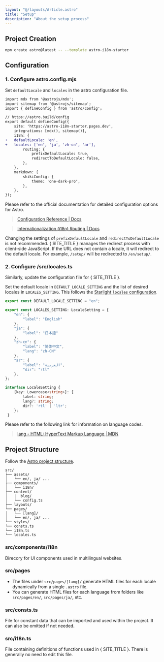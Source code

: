 ```yaml
---
layout: "@/layouts/Article.astro"
title: "Setup"
description: "About the setup process"
---
```


<PageHeadline title={frontmatter.title} />


## Project Creation

```sh
npm create astro@latest -- --template astro-i18n-starter
```

## Configuration


### 1. Configure astro.config.mjs

Set `defaultLocale` and `locales` in the astro configuration file.

```diff
import mdx from '@astrojs/mdx';
import sitemap from '@astrojs/sitemap';
import { defineConfig } from 'astro/config';

// https://astro.build/config
export default defineConfig({
    site: 'https://astro-i18n-starter.pages.dev',
    integrations: [mdx(), sitemap()],
    i18n: {
+   defaultLocale: 'en',
+   locales: ['en', 'ja', 'zh-cn', 'ar'],
        routing: {
            prefixDefaultLocale: true,
            redirectToDefaultLocale: false,
        },
    },
    markdown: {
        shikiConfig: {
            theme: 'one-dark-pro',
        },
    },
});
```

Please refer to the official documentation for detailed configuration options for Astro.

> [Configuration Reference | Docs](https://docs.astro.build/en/reference/configuration-reference/)

> [Internationalization (i18n) Routing | Docs](https://docs.astro.build/en/guides/internationalization/#configure-i18n-routing)

Changing the settings of `prefixDefaultLocale` and `redirectToDefaultLocale` is not recommended. { SITE_TITLE } manages the redirect process with client-side JavaScript. If the URL does not contain a locale, it will redirect to the default locale. For example, `/setup/` will be redirected to `/en/setup/`.


### 2. Configure /src/locales.ts

Similarly, update the configuration file for { SITE_TITLE }.

Set the default locale in `DEFAULT_LOCALE_SETTING` and the list of desired locales in `LOCALES_SETTING`. This follows the [Starlight `locales` configuration](https://starlight.astro.build/en/reference/configuration/#locales).

```ts
export const DEFAULT_LOCALE_SETTING = "en";

export const LOCALES_SETTING: LocaleSetting = {
    "en": {
        "label": "English"
    },
    "ja": {
        "label": "日本語"
    },
    "zh-cn": {
        "label": "简体中文",
        "lang": "zh-CN"
    },
    "ar": {
        "label": "العربية",
        "dir": "rtl"
    },
};

interface LocaleSetting {
    [key: Lowercase<string>]: {
        label: string;
        lang?: string;
        dir?: 'rtl' | 'ltr';
    };
 }
```

Please refer to the following link for information on language codes.

> [lang - HTML: HyperText Markup Language | MDN](https://developer.mozilla.org/en-US/docs/Web/HTML/Global_attributes/lang)


## Project Structure

Follow the [Astro project structure](https://docs.astro.build/en/basics/project-structure/).

```text
src/
├── assets/
│   └── en/, ja/ ...
├── components/
│   └── i18n/
├── content/
│   |  blog/
│   └── config.ts
├── layouts/
└── pages/
│   └── [lang]/
│   └── en/, ja/ ...
└── styles/
└── consts.ts
└── i18n.ts
└── locales.ts
```

### src/components/i18n

Direcory for UI components used in multilingual websites.

### src/pages

- The files under `src/pages/[lang]/` generate HTML files for each locale dynamically from a single `.astro` file.
- You can generate HTML files for each language from folders like `src/pages/en/`, `src/pages/ja/`, etc.

### src/consts.ts

File for constant data that can be imported and used within the project. It can also be omitted if not needed.

### src/i18n.ts

File containing definitions of functions used in { SITE_TITLE }. There is generally no need to edit this file.
